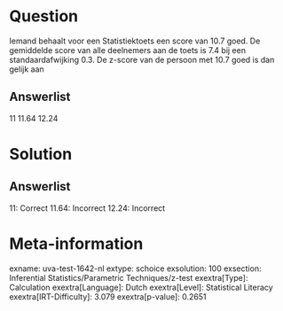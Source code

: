Question
========

Iemand behaalt voor een Statistiektoets een score van 10.7 goed. De
gemiddelde score van alle deelnemers aan de toets is 7.4 bij een
standaardafwijking 0.3. De z-score van de persoon met 10.7 goed is dan
gelijk aan

Answerlist
----------

11
11.64
12.24

Solution
========

Answerlist
----------

11: Correct
11.64: Incorrect
12.24: Incorrect

Meta-information
================
exname: uva-test-1642-nl
extype: schoice
exsolution: 100
exsection: Inferential Statistics/Parametric Techniques/z-test
exextra[Type]: Calculation
exextra[Language]: Dutch
exextra[Level]: Statistical Literacy
exextra[IRT-Difficulty]: 3.079
exextra[p-value]: 0.2651
